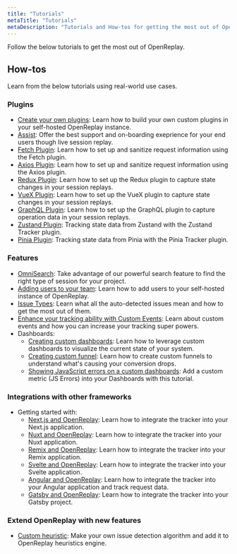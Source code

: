 ```yaml
---
title: "Tutorials"
metaTitle: "Tutorials"
metaDescription: "Tutorials and How-tos for getting the most out of OpenReplay."
---
```


Follow the below tutorials to get the most out of OpenReplay.

## How-tos

Learn from the below tutorials using real-world use cases.

### Plugins
- [Create your own plugins](/tutorials/build-plugins): Learn how to build your own custom plugins in your self-hosted OpenReplay instance.
- [Assist](/tutorials/assist): Offer the best support and on-boarding exeprience for your end users though live session replay.
- [Fetch Plugin](/tutorials/fetch): Learn how to set up and sanitize request information using the Fetch plugin.
- [Axios Plugin](/tutorials/axios): Learn how to set up and sanitize request information using the Axios plugin.
- [Redux Plugin](/tutorials/redux): Learn how to set up the Redux plugin to capture state changes in your session replays.
- [VueX Plugin](/tutorials/vuex): Learn how to set up the VueX plugin to capture state changes in your session replays.
- [GraphQL Plugin](/tutorials/graphql): Learn how to set up the GraphQL plugin to capture operation data in your session replays.
- [Zustand Plugin](/tutorials/zustand): Tracking state data from Zustand with the Zustand Tracker plugin.
- [Pinia Plugin](/tutorials/pinia): Tracking state data from Pinia with the Pinia Tracker plugin.

### Features

- [OmniSearch](/tutorials/omnisearch): Take advantage of our powerful search feature to find the right type of session for your project.
- [Adding users to your team](/tutorials/invite-team-members): Learn how to add users to your self-hosted instance of OpenReplay.
- [Issue Types](/tutorials/issues): Learn what all the auto-detected issues mean and how to get the most out of them.
- [Enhance your tracking ability with Custom Events](/tutorials/custom-events): Learn about custom events and how you can increase your tracking super powers.
- Dashboards:
   - [Creating custom dashboards](/tutorials/custom-dashboard): Learn how to leverage custom dashboards to visualize the current state of your system.
   - [Creating custom funnel](/tutorials/funnels): Learn how to create custom funnels to understand what's causing your conversion drops.
   - [Showing JavaScript errors on a custom dashboards](/tutorials/js-errors-dashboard): Add a custom metric (JS Errors) into your Dashboards with this tutorial.

### Integrations with other frameworks

- Getting started with:
   - [Next.js and OpenReplay](/tutorials/next): Learn how to integrate the tracker into your Next.js application.
   - [Nuxt and OpenReplay](/tutorials/nuxt): Learn how to integrate the tracker into your Nuxt application.
   - [Remix and OpenReplay](/tutorials/remix): Learn how to integrate the tracker into your Remix application.
   - [Svelte and OpenReplay](/tutorials/svelte): Learn how to integrate the tracker into your Svelte application.
   - [Angular and OpenReplay](/tutorials/angular): Learn how to integrate the tracker into your Angular application and track request data.
   - [Gatsby and OpenReplay](/tutorials/gatsby): Learn how to integrate the tracker into your Gatsby project.

### Extend OpenReplay with new features
- [Custom heuristic](/tutorials/custom-heuristics): Make your own issue detection algorithm and add it to OpenReplay heuristics engine.
